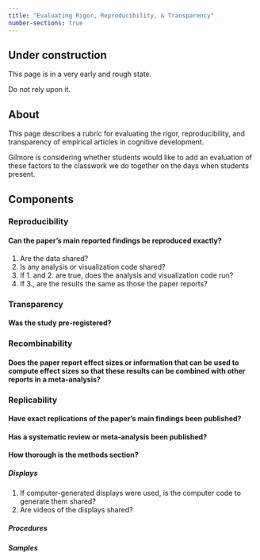 ```yaml
---
title: "Evaluating Rigor, Reproducibility, & Transparency"
number-sections: true
---
```


::: {.callout-warning}
## Under construction

This page is in a very early and rough state.

Do not rely upon it.
:::

## About

This page describes a rubric for evaluating the rigor, reproducibility, and transparency of empirical articles in cognitive development.

Gilmore is considering whether students would like to add an evaluation of these factors to the classwork we do together on the days when students present.

## Components

### Reproducibility

#### Can the paper's main reported findings be reproduced exactly?

1. Are the data shared?
2. Is any analysis or visualization code shared?
3. If 1. and 2. are true, does the analysis and visualization code run?
4. If 3., are the results the same as those the paper reports?


### Transparency

#### Was the study pre-registered?

### Recombinability

#### Does the paper report effect sizes or information that can be used to compute effect sizes so that these results can be combined with other reports in a meta-analysis?

### Replicability

#### Have exact replications of the paper's main findings been published?
#### Has a systematic review or meta-analysis been published?
#### How thorough is the methods section?
##### Displays

1. If computer-generated displays were used, is the computer code to generate them shared?
2. Are videos of the displays shared?


##### Procedures
##### Samples
